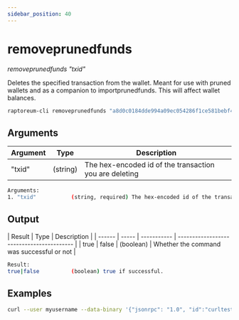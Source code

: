 ```yaml
---
sidebar_position: 40
---
```



# removeprunedfunds

_removeprunedfunds "txid"_

Deletes the specified transaction from the wallet. Meant for use with pruned wallets and as a companion to importprunedfunds. This will affect wallet balances.

```bash
raptoreum-cli removeprunedfunds "a8d0c0184dde994a09ec054286f1ce581bebf46446a512166eae7628734ea0a5"
```

## Arguments

| Argument | Type     | Description                                            |
| -------- | -------- | ------------------------------------------------------ |
| "txid"   | (string) | The hex-encoded id of the transaction you are deleting |

```bash
Arguments:
1. "txid"           (string, required) The hex-encoded id of the transaction you are deleting
```

## Output

| Result | Type  | Description |
| ------ | ----- | ----------- | ----------------------------------------- |
| true   | false | (boolean)   | Whether the command was successful or not |

```bash
Result:
true|false          (boolean) true if successful.
```

## Examples

```bash
curl --user myusername --data-binary '{"jsonrpc": "1.0", "id":"curltest", "method": "removeprunedfunds", "params": ["a8d0c0184dde994a09ec054286f1ce581bebf46446a512166eae7628734ea0a5"] }' -H 'content-type: text/plain;' http://127.0.0.1:9998/
```
